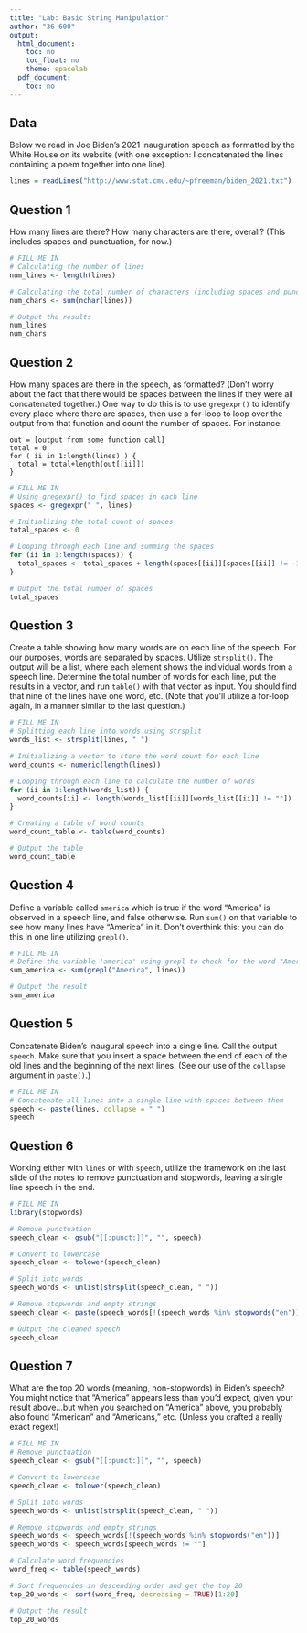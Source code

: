 ```yaml
---
title: "Lab: Basic String Manipulation"
author: "36-600"
output:
  html_document:
    toc: no
    toc_float: no
    theme: spacelab
  pdf_document:
    toc: no
---
```


## Data

Below we read in Joe Biden's 2021 inauguration speech as formatted by the White House on its website (with one exception: I concatenated the lines containing a poem together into one line).
```r
lines = readLines("http://www.stat.cmu.edu/~pfreeman/biden_2021.txt")
```

## Question 1

How many lines are there? How many characters are there, overall? (This includes spaces and punctuation, for now.)
```r
# FILL ME IN
# Calculating the number of lines
num_lines <- length(lines)

# Calculating the total number of characters (including spaces and punctuation)
num_chars <- sum(nchar(lines))

# Output the results
num_lines
num_chars

```

## Question 2

How many spaces are there in the speech, as formatted? (Don't worry about the fact that there would be spaces between the lines if they were all concatenated together.) One way to do this is to use `gregexpr()` to identify every place where there are spaces, then use a for-loop to loop over the output from that function and count the number of spaces. For instance:
```
out = [output from some function call]
total = 0
for ( ii in 1:length(lines) ) {
  total = total+length(out[[ii]])
}
```

```r
# FILL ME IN
# Using gregexpr() to find spaces in each line
spaces <- gregexpr(" ", lines)

# Initializing the total count of spaces
total_spaces <- 0

# Looping through each line and summing the spaces
for (ii in 1:length(spaces)) {
  total_spaces <- total_spaces + length(spaces[[ii]][spaces[[ii]] != -1])
}

# Output the total number of spaces
total_spaces

```

## Question 3

Create a table showing how many words are on each line of the speech. For our purposes, words are separated by spaces. Utilize `strsplit()`. The output will be a list, where each element shows the individual words from a speech line. Determine the total number of words for each line, put the results in a vector, and run `table()` with that vector as input. You should find that nine of the lines have one word, etc. (Note that you'll utilize a for-loop again, in a manner similar to the last question.)
```r
# FILL ME IN
# Splitting each line into words using strsplit
words_list <- strsplit(lines, " ")

# Initializing a vector to store the word count for each line
word_counts <- numeric(length(lines))

# Looping through each line to calculate the number of words
for (ii in 1:length(words_list)) {
  word_counts[ii] <- length(words_list[[ii]][words_list[[ii]] != ""])
}

# Creating a table of word counts
word_count_table <- table(word_counts)

# Output the table
word_count_table

```

## Question 4

Define a variable called `america` which is true if the word "America" is observed in a speech line, and false otherwise. Run `sum()` on that variable to see how many lines have "America" in it. Don't overthink this: you can do this in one line utilizing `grepl()`.
```r
# FILL ME IN
# Define the variable 'america' using grepl to check for the word "America"
sum_america <- sum(grepl("America", lines))

# Output the result
sum_america
```

## Question 5

Concatenate Biden's inaugural speech into a single line. Call the output `speech`. Make sure that you insert a space between the end of each of the old lines and the beginning of the next lines. (See our use of the `collapse` argument in `paste()`.)
```r
# FILL ME IN
# Concatenate all lines into a single line with spaces between them
speech <- paste(lines, collapse = " ")
speech
```

## Question 6

Working either with `lines` or with `speech`, utilize the framework on the last slide of the notes to remove punctuation and stopwords, leaving a single line speech in the end.
```r
# FILL ME IN
library(stopwords)

# Remove punctuation
speech_clean <- gsub("[[:punct:]]", "", speech)

# Convert to lowercase
speech_clean <- tolower(speech_clean)

# Split into words
speech_words <- unlist(strsplit(speech_clean, " "))

# Remove stopwords and empty strings
speech_clean <- paste(speech_words[!(speech_words %in% stopwords("en")) & speech_words != ""], collapse = " ")

# Output the cleaned speech
speech_clean

```

## Question 7

What are the top 20 words (meaning, non-stopwords) in Biden's speech? You might notice that "America" appears less than you'd expect, given your result above...but when you searched on "America" above, you probably also found "American" and "Americans," etc. (Unless you crafted a really exact regex!)
```r
# FILL ME IN
# Remove punctuation
speech_clean <- gsub("[[:punct:]]", "", speech)

# Convert to lowercase
speech_clean <- tolower(speech_clean)

# Split into words
speech_words <- unlist(strsplit(speech_clean, " "))

# Remove stopwords and empty strings
speech_words <- speech_words[!(speech_words %in% stopwords("en"))]
speech_words <- speech_words[speech_words != ""]

# Calculate word frequencies
word_freq <- table(speech_words)

# Sort frequencies in descending order and get the top 20
top_20_words <- sort(word_freq, decreasing = TRUE)[1:20]

# Output the result
top_20_words
```

